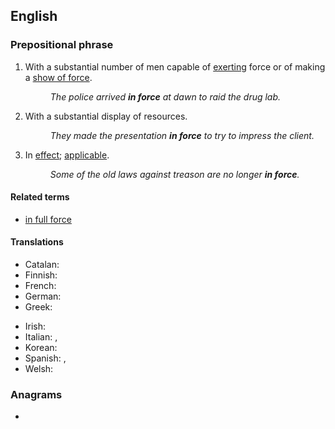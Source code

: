 {{also|inforce}}
==English==

===Prepositional phrase===
{{en-PP}}

# With a substantial number of men capable of [[exerting]] force or of making a [[show of force]].
#: ''The police arrived '''in force''' at dawn to raid the drug lab.''
# With a substantial display of resources.
#: ''They made the presentation '''in force''' to try to impress the client.''
# {{lb|en|law|insurance}} In [[effect]]; [[applicable]].
#: ''Some of the old laws against treason are no longer '''in force'''.''

====Related terms====
* [[in full force]]

====Translations====
{{trans-top|applicable}}
* Catalan: {{t+|ca|vigent}}
* Finnish: {{t+|fi|voimassa}}
* French: {{t+|fr|en vigueur}}
* German: {{t+|de|in Kraft}}
* Greek: {{t|el|εν ισχύι}}
{{trans-mid}}
* Irish: {{t|ga|i bhfeidhm}}
* Italian: {{t+|it|vigente}}, {{t|it|in vigore}}
* Korean: {{t|ko|유효한}}
* Spanish: {{t|es|en vigor}}, {{t+|es|vigente}}
* Welsh: {{t|cy|mewn grym}}
{{trans-bottom}}

===Anagrams===
* {{anagrams|en|a=cefinor|Conifer|conifer|fir-cone|force in}}